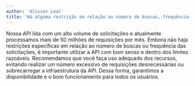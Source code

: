 ```yaml
---
author: 'Alisson Leal'
title: 'Há alguma restrição em relação ao número de buscas, frequência ou diretrizes para o uso da API?'
---
```


Nossa API lida com um alto volume de solicitações e atualmente processamos mais de 50 milhões de requisições por mês. Embora não haja restrições específicas em relação ao número de buscas ou frequência das solicitações, é importante utilizar a API com bom senso e dentro dos limites razoáveis. Recomendamos que você faça uso adequado dos recursos, evitando realizar um número excessivo de requisições desnecessárias ou sobrecarregar a infraestrutura da API. Dessa forma, garantimos a disponibilidade e o bom funcionamento para todos os usuários.
